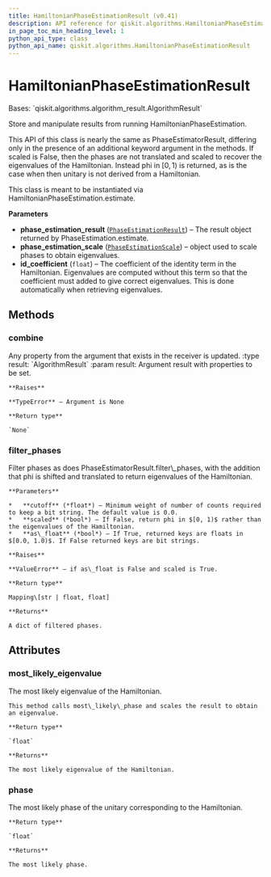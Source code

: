 ```yaml
---
title: HamiltonianPhaseEstimationResult (v0.41)
description: API reference for qiskit.algorithms.HamiltonianPhaseEstimationResult in qiskit v0.41
in_page_toc_min_heading_level: 1
python_api_type: class
python_api_name: qiskit.algorithms.HamiltonianPhaseEstimationResult
---
```


# HamiltonianPhaseEstimationResult

<Class id="qiskit.algorithms.HamiltonianPhaseEstimationResult" isDedicatedPage={true} github="https://github.com/qiskit/qiskit/tree/stable/0.23/qiskit/algorithms/phase_estimators/hamiltonian_phase_estimation_result.py" signature="HamiltonianPhaseEstimationResult(phase_estimation_result, phase_estimation_scale, id_coefficient)" modifiers="class">
  Bases: `qiskit.algorithms.algorithm_result.AlgorithmResult`

  Store and manipulate results from running HamiltonianPhaseEstimation.

  This API of this class is nearly the same as PhaseEstimatorResult, differing only in the presence of an additional keyword argument in the methods. If scaled is False, then the phases are not translated and scaled to recover the eigenvalues of the Hamiltonian. Instead phi in $[0, 1)$ is returned, as is the case when then unitary is not derived from a Hamiltonian.

  This class is meant to be instantiated via HamiltonianPhaseEstimation.estimate.

  **Parameters**

  *   **phase\_estimation\_result** ([`PhaseEstimationResult`](qiskit.algorithms.PhaseEstimationResult "qiskit.algorithms.phase_estimators.phase_estimation_result.PhaseEstimationResult")) – The result object returned by PhaseEstimation.estimate.
  *   **phase\_estimation\_scale** ([`PhaseEstimationScale`](qiskit.algorithms.PhaseEstimationScale "qiskit.algorithms.phase_estimators.phase_estimation_scale.PhaseEstimationScale")) – object used to scale phases to obtain eigenvalues.
  *   **id\_coefficient** (`float`) – The coefficient of the identity term in the Hamiltonian. Eigenvalues are computed without this term so that the coefficient must added to give correct eigenvalues. This is done automatically when retrieving eigenvalues.

  ## Methods

  <span id="qiskit-algorithms-hamiltonianphaseestimationresult-combine" />

  ### combine

  <Function id="qiskit.algorithms.HamiltonianPhaseEstimationResult.combine" signature="HamiltonianPhaseEstimationResult.combine(result)">
    Any property from the argument that exists in the receiver is updated. :type result: `AlgorithmResult` :param result: Argument result with properties to be set.

    **Raises**

    **TypeError** – Argument is None

    **Return type**

    `None`
  </Function>

  <span id="qiskit-algorithms-hamiltonianphaseestimationresult-filter-phases" />

  ### filter\_phases

  <Function id="qiskit.algorithms.HamiltonianPhaseEstimationResult.filter_phases" signature="HamiltonianPhaseEstimationResult.filter_phases(cutoff=0.0, scaled=True, as_float=True)">
    Filter phases as does PhaseEstimatorResult.filter\_phases, with the addition that phi is shifted and translated to return eigenvalues of the Hamiltonian.

    **Parameters**

    *   **cutoff** (*float*) – Minimum weight of number of counts required to keep a bit string. The default value is 0.0.
    *   **scaled** (*bool*) – If False, return phi in $[0, 1)$ rather than the eigenvalues of the Hamiltonian.
    *   **as\_float** (*bool*) – If True, returned keys are floats in $[0.0, 1.0)$. If False returned keys are bit strings.

    **Raises**

    **ValueError** – if as\_float is False and scaled is True.

    **Return type**

    Mapping\[str | float, float]

    **Returns**

    A dict of filtered phases.
  </Function>

  ## Attributes

  ### most\_likely\_eigenvalue

  <Attribute id="qiskit.algorithms.HamiltonianPhaseEstimationResult.most_likely_eigenvalue">
    The most likely eigenvalue of the Hamiltonian.

    This method calls most\_likely\_phase and scales the result to obtain an eigenvalue.

    **Return type**

    `float`

    **Returns**

    The most likely eigenvalue of the Hamiltonian.
  </Attribute>

  ### phase

  <Attribute id="qiskit.algorithms.HamiltonianPhaseEstimationResult.phase">
    The most likely phase of the unitary corresponding to the Hamiltonian.

    **Return type**

    `float`

    **Returns**

    The most likely phase.
  </Attribute>
</Class>

